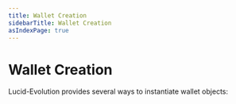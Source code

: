 ```yaml
---
title: Wallet Creation
sidebarTitle: Wallet Creation
asIndexPage: true
---
```



# Wallet Creation

Lucid-Evolution provides several ways to instantiate wallet objects:

<Cards>
  <Cards.Card
    title="From Seed"
    href="./wallet-creation/from-seed"
  />
  <Cards.Card
    title="From Private Key"
    href="./wallet-creation/from-private-key"
  />
  <Cards.Card
    title="From Address"
    href="./wallet-creation/from-address"
  />
  <Cards.Card
    title="From API"
    href="./wallet-creation/from-api"
  />
</Cards>


